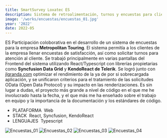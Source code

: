 ```yaml
---
title: SmartSurvey Loxatec ES
description: Sistema de retroalimentación, turnos y encuestas para clientes de Metropolitan Touring (Frontend React Colaborativo) ES
image: '/works/encuestas/encuestas_01.jpg'
year: '2022'
date: 2022-05
---
```


ES Participación coloborativa en el desarrollo de un sistema de encuestas para la empresa **Metropolitan Touring**. El sistema permitía a los clientes de la empresa llenar encuestas de satisfacción, así como solicitar turnos para atención al cliente. Se trabajó principalmente en varias pantallas del Frontend del sistema utilizando React/Typescript con librerías propietarias como **Syncfusion Data Grid** y **KendoReact de Telerik**. Se logró junto con [jlgranda.com](http://jlgranda.com) optimizar el rendimiento de la ya de por si sobrecargada aplicación, y se unificaron criterios para el tratamiento de las solicitudes OData (Open Data Protocol) y su impacto en las renderizaciones. Es sin lugar a dudas, el proyecto más grande a nivel de código en el que me he involucrado hasta la fecha, y el que más me ha enseñado sobre el trabajo en equipo y la importancia de la documentación y los estándares de código.

- <CustomChip>PLATAFORMA</CustomChip>&nbsp;&nbsp;Web
- <CustomChip>STACK</CustomChip>&nbsp;&nbsp;React, Syncfusion, KendoReact
- <CustomChip>LENGUAJES</CustomChip>&nbsp;&nbsp;Typescript

![Encuestas_01](/works/encuestas/encuestas_01.jpg)
![Encuestas_02](/works/encuestas/encuestas_02.jpg)
![Encuestas_03](/works/encuestas/encuestas_03.jpg)
![Encuestas_04](/works/encuestas/encuestas_04.jpg)